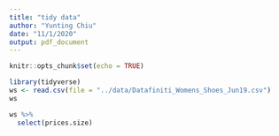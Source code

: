 ```yaml
---
title: "tidy data"
author: "Yunting Chiu"
date: "11/1/2020"
output: pdf_document
---
```


```r
knitr::opts_chunk$set(echo = TRUE)
```

```r
library(tidyverse)
ws <- read.csv(file = "../data/Datafiniti_Womens_Shoes_Jun19.csv")
ws
```

```r
ws %>%
  select(prices.size)
```

